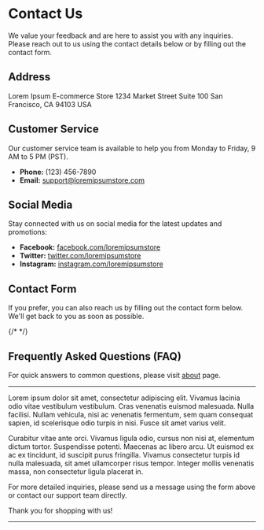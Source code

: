 # Contact Us

We value your feedback and are here to assist you with any inquiries. Please reach out to us using the contact details below or by filling out the contact form.

## Address

Lorem Ipsum E-commerce Store
1234 Market Street
Suite 100
San Francisco, CA 94103
USA

## Customer Service

Our customer service team is available to help you from Monday to Friday, 9 AM to 5 PM (PST).

- **Phone:** (123) 456-7890
- **Email:** support@loremipsumstore.com

## Social Media

Stay connected with us on social media for the latest updates and promotions:

- **Facebook:** [facebook.com/loremipsumstore](https://facebook.com/loremipsumstore)
- **Twitter:** [twitter.com/loremipsumstore](https://twitter.com/loremipsumstore)
- **Instagram:** [instagram.com/loremipsumstore](https://instagram.com/loremipsumstore)

## Contact Form

If you prefer, you can also reach us by filling out the contact form below. We'll get back to you as soon as possible.

{/* <ContactForm /> */}

## Frequently Asked Questions (FAQ)

For quick answers to common questions, please visit [about](/about) page.

---

Lorem ipsum dolor sit amet, consectetur adipiscing elit. Vivamus lacinia odio vitae vestibulum vestibulum. Cras venenatis euismod malesuada. Nulla facilisi. Nullam vehicula, nisi ac venenatis fermentum, sem quam consequat sapien, id scelerisque odio turpis in nisi. Fusce sit amet varius velit.

Curabitur vitae ante orci. Vivamus ligula odio, cursus non nisi at, elementum dictum tortor. Suspendisse potenti. Maecenas ac libero arcu. Ut euismod ex ac ex tincidunt, id suscipit purus fringilla. Vivamus consectetur turpis id nulla malesuada, sit amet ullamcorper risus tempor. Integer mollis venenatis massa, non consectetur ligula placerat in.

For more detailed inquiries, please send us a message using the form above or contact our support team directly.

Thank you for shopping with us!

---
